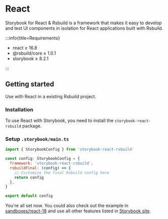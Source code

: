 
# React

Storybook for React & Rsbuild is a framework that makes it easy to develop and test UI components in isolation for React applications built with Rsbuild.

:::info{title=Requirements}

- react ≥ 16.8
- @rsbuild/core ≥ 1.0.1
- storybook ≥ 8.2.1

:::

## Getting started

Use with React in a existing Rsbuild project.

### Installation

To use React with Storybook, you need to install the `storybook-react-rsbuild` package.

<PackageManagerTabs command="install storybook-react-rsbuild -D" />

### Setup `.storybook/main.ts`

```js
import { StorybookConfig } from 'storybook-react-rsbuild'

const config: StorybookConfig = {
  framework: 'storybook-react-rsbuild',
  rsbuildFinal: (config) => {
    // Customize the final Rsbuild config here
    return config
  },
}

export default config
```

You're all set now. You could also check out the example in [sandboxes/react-18](https://github.com/rspack-contrib/storybook-rsbuild/blob/main/sandboxes/react-18) and use all other features listed in [Storybook site](https://storybook.js.org/docs).
